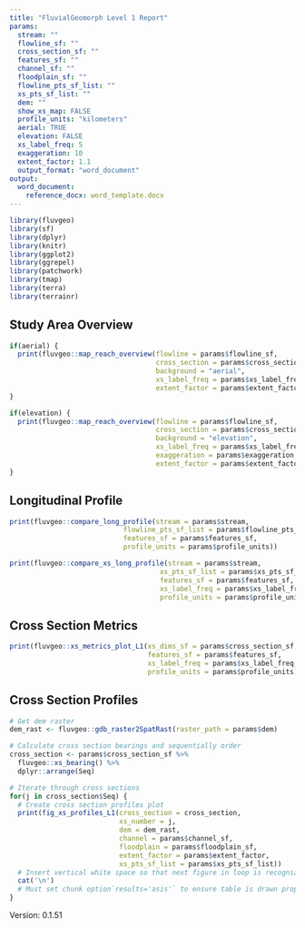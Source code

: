 ```yaml
---
title: "FluvialGeomorph Level 1 Report"
params:
  stream: ""
  flowline_sf: ""
  cross_section_sf: ""
  features_sf: ""
  channel_sf: ""
  floodplain_sf: ""
  flowline_pts_sf_list: ""
  xs_pts_sf_list: ""
  dem: ""
  show_xs_map: FALSE
  profile_units: "kilometers"
  aerial: TRUE
  elevation: FALSE
  xs_label_freq: 5
  exaggeration: 10
  extent_factor: 1.1
  output_format: "word_document"
output: 
  word_document:
    reference_docx: word_template.docx
---
```


```r
library(fluvgeo)
library(sf)
library(dplyr)
library(knitr)
library(ggplot2)
library(ggrepel)
library(patchwork)
library(tmap)
library(terra)
library(terrainr)
```

## Study Area Overview
```r
if(aerial) {
  print(fluvgeo::map_reach_overview(flowline = params$flowline_sf, 
                                    cross_section = params$cross_section_sf,
                                    background = "aerial",
                                    xs_label_freq = params$xs_label_freq,
                                    extent_factor = params$extent_factor))
}
```

```r
if(elevation) {
  print(fluvgeo::map_reach_overview(flowline = params$flowline_sf, 
                                    cross_section = params$cross_section_sf,
                                    background = "elevation",
                                    xs_label_freq = params$xs_label_freq,
                                    exaggeration = params$exaggeration,
                                    extent_factor = params$extent_factor))
}
```

## Longitudinal Profile
```r
print(fluvgeo::compare_long_profile(stream = params$stream,
                            flowline_pts_sf_list = params$flowline_pts_sf_list,
                            features_sf = params$features_sf,
                            profile_units = params$profile_units))
```

```r
print(fluvgeo::compare_xs_long_profile(stream = params$stream,
                                     xs_pts_sf_list = params$xs_pts_sf_list,
                                     features_sf = params$features_sf,
                                     xs_label_freq = params$xs_label_freq,
                                     profile_units = params$profile_units))
```

## Cross Section Metrics
```r
print(fluvgeo::xs_metrics_plot_L1(xs_dims_sf = params$cross_section_sf,
                                  features_sf = params$features_sf,
                                  xs_label_freq = params$xs_label_freq,
                                  profile_units = params$profile_units))
```

## Cross Section Profiles
```r
# Get dem raster
dem_rast <- fluvgeo::gdb_raster2SpatRast(raster_path = params$dem)

# Calculate cross section bearings and sequentially order
cross_section <- params$cross_section_sf %>%
  fluvgeo::xs_bearing() %>%
  dplyr::arrange(Seq)

# Iterate through cross sections
for(j in cross_section$Seq) {
  # Create cross section profiles plot
  print(fig_xs_profiles_L1(cross_section = cross_section,
                           xs_number = j,
                           dem = dem_rast,
                           channel = params$channel_sf,
                           floodplain = params$floodplain_sf,
                           extent_factor = params$extent_factor,
                           xs_pts_sf_list = params$xs_pts_sf_list))
  # Insert vertical white space so that next figure in loop is recognized
  cat('\n')
  # Must set chunk option`results='asis'` to ensure table is drawn properly
}
```

Version: 0.1.51
